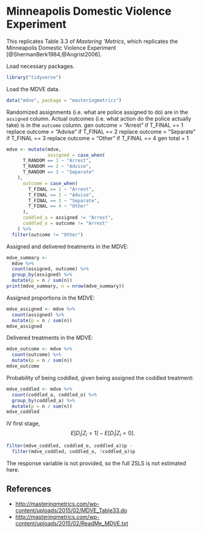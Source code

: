 # Minneapolis Domestic Violence Experiment

This replicates Table 3.3 of *Mastering 'Metrics*, which replicates the Minneapolis Domestic Violence Experiment [@ShermanBerk1984,@Angrist2006].

Load necessary packages.
```r
library("tidyverse")
```

Load the MDVE data.
```r
data("mdve", package = "masteringmetrics")
```

Randomized assignments (i.e. what are police assigned to do) are in the `assigned` column.
Actual outcomes (i.e. what action do the police actually take) is in the `outcome` column.
gen outcome = "Arrest" if T_FINAL == 1
replace outcome = "Advise" if T_FINAL == 2
replace outcome = "Separate" if T_FINAL == 3
replace outcome = "Other" if T_FINAL == 4
gen total = 1
```r
mdve <- mutate(mdve,
               assigned = case_when(
      T_RANDOM == 1 ~ "Arrest",
      T_RANDOM == 2 ~ "Advise",
      T_RANDOM == 3 ~ "Separate"
    ),
      outcome = case_when(
        T_FINAL == 1 ~ "Arrest",
        T_FINAL == 2 ~ "Advise",
        T_FINAL == 3 ~ "Separate",
        T_FINAL == 4 ~ "Other"
      ),
      coddled_a = assigned != "Arrest",
      coddled_o = outcome != "Arrest"
    ) %>%
  filter(outcome != "Other")
```

Assigned and delivered treatments in the MDVE:
```r
mdve_summary <-
  mdve %>%
  count(assigned, outcome) %>%
  group_by(assigned) %>%
  mutate(p = n / sum(n))
print(mdve_summary, n = nrow(mdve_summary))
```

Assigned proportions in the MDVE:
```r
mdve_assigned <- mdve %>%
  count(assigned) %>%
  mutate(p = n / sum(n))
mdve_assigned
```

Delivered treatments in the MDVE:
```r
mdve_outcome <- mdve %>%
  count(outcome) %>%
  mutate(p = n / sum(n))
mdve_outcome
```

Probability of being coddled, given being assigned the coddled treatment:
```r
mdve_coddled <- mdve %>%
  count(coddled_a, coddled_o) %>%
  group_by(coddled_a) %>%
  mutate(p = n / sum(n))
mdve_coddled
```

IV first stage,
$$
E[D_i | Z_i = 1] - E[D_i | Z_i = 0] .
$$
```r
filter(mdve_coddled, coddled_o, coddled_a)$p -
  filter(mdve_coddled, coddled_o, !coddled_a)$p
```

The response variable is not provided, so the full 2SLS is not estimated here.

## References

-   <http://masteringmetrics.com/wp-content/uploads/2015/02/MDVE_Table33.do>
-   <http://masteringmetrics.com/wp-content/uploads/2015/02/ReadMe_MDVE.txt>
```r
```
